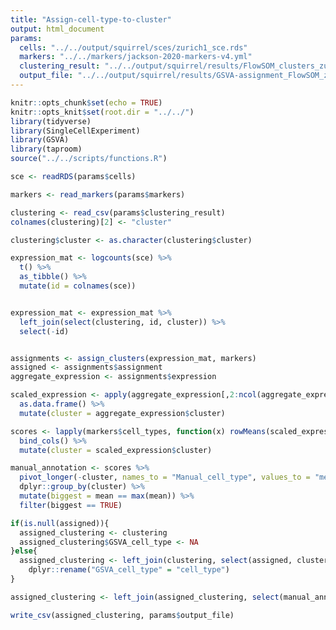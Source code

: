 ```yaml
---
title: "Assign-cell-type-to-cluster"
output: html_document
params:
  cells: "../../output/squirrel/sces/zurich1_sce.rds"
  markers: "../../markers/jackson-2020-markers-v4.yml"
  clustering_result: "../../output/squirrel/results/FlowSOM_clusters_zurich1_specified_markers_k8.csv"
  output_file: "../../output/squirrel/results/GSVA-assignment_FlowSOM_zurich1_specified_markers_k8.csv"
---
```


```r
knitr::opts_chunk$set(echo = TRUE)
knitr::opts_knit$set(root.dir = "../../")
library(tidyverse)
library(SingleCellExperiment)
library(GSVA)
library(taproom)
source("../../scripts/functions.R")
```



```r
sce <- readRDS(params$cells)

markers <- read_markers(params$markers)

clustering <- read_csv(params$clustering_result)
colnames(clustering)[2] <- "cluster"

clustering$cluster <- as.character(clustering$cluster)
```


```r
expression_mat <- logcounts(sce) %>% 
  t() %>% 
  as_tibble() %>% 
  mutate(id = colnames(sce))


expression_mat <- expression_mat %>% 
  left_join(select(clustering, id, cluster)) %>% 
  select(-id)


assignments <- assign_clusters(expression_mat, markers)
assigned <- assignments$assignment
aggregate_expression <- assignments$expression
```

```r
scaled_expression <- apply(aggregate_expression[,2:ncol(aggregate_expression)], 2, scale) %>% 
  as.data.frame() %>% 
  mutate(cluster = aggregate_expression$cluster)

scores <- lapply(markers$cell_types, function(x) rowMeans(scaled_expression[,x])) %>% 
  bind_cols() %>% 
  mutate(cluster = scaled_expression$cluster)

manual_annotation <- scores %>% 
  pivot_longer(-cluster, names_to = "Manual_cell_type", values_to = "mean") %>% 
  dplyr::group_by(cluster) %>% 
  mutate(biggest = mean == max(mean)) %>% 
  filter(biggest == TRUE)
```

```r
if(is.null(assigned)){
  assigned_clustering <- clustering
  assigned_clustering$GSVA_cell_type <- NA
}else{
  assigned_clustering <- left_join(clustering, select(assigned, cluster, cell_type)) %>% 
    dplyr::rename("GSVA_cell_type" = "cell_type")
}

assigned_clustering <- left_join(assigned_clustering, select(manual_annotation, Manual_cell_type, cluster))

write_csv(assigned_clustering, params$output_file)
```


